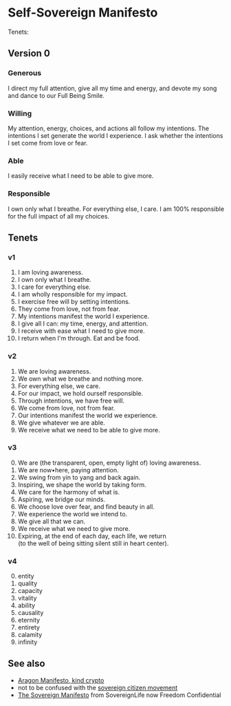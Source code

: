 # Self-Sovereign Manifesto

Tenets:

## Version 0

### Generous

I direct my full attention, give all my time and energy, and devote my song and dance to our Full Being Smile.

### Willing

My attention, energy, choices, and actions all follow my intentions.
The intentions I set generate the world I experience.
I ask whether the intentions I set come from love or fear.

### Able

I easily receive what I need to be able to give more.

### Responsible

I own only what I breathe. For everything else, I care.
I am 100% responsible for the full impact of all my choices.

## Tenets

### v1

1. I am loving awareness.
2. I own only what I breathe.
3. I care for everything else.
4. I am wholly responsible for my impact.
5. I exercise free will by setting intentions.
6. They come from love, not from fear.
7. My intentions manifest the world I experience.
8. I give all I can: my time, energy, and attention.
9. I receive with ease what I need to give more.
10. I return when I'm through. Eat and be food.

### v2

1. We are loving awareness.
2. We own what we breathe and nothing more.
3. For everything else, we care.
4. For our impact, we hold ourself responsible.
5. Through intentions, we have free will.
6. We come from love, not from fear.
7. Our intentions manifest the world we experience.
8. We give whatever we are able.
9. We receive what we need to be able to give more.

### v3

0. We are (the transparent, open, empty light of) loving awareness.
1. We are now•here, paying attention.
2. We swing from yin to yang and back again.
3. Inspiring, we shape the world by taking form.
4. We care for the harmony of what is.
5. Aspiring, we bridge our minds.
6. We choose love over fear, and find beauty in all.
7. We experience the world we intend to.
8. We give all that we can.
9. We receive what we need to give more.
10. Expiring, at the end of each day, each life, we return\
     (to the well of being sitting silent still in heart center).

### v4

0. entity
1. quality
2. capacity
3. vitality
4. ability
5. causality
6. eternity
7. entirety
8. calamity
9. infinity

## See also

- [Aragon Manifesto, kind crypto](https://aragon.org/blog/the-aragon-manifesto-4a21212eac03)
- not to be confused with the [sovereign citizen movement](https://en.wikipedia.org/wiki/Sovereign_citizen_movement?wprov=sfla1)
- [The Sovereign Manifesto](https://saalimited.com/PDFS/files/1.%20P.D.F.'s/Sovereign-Manifesto.pdf) from SovereignLife now Freedom Confidential
